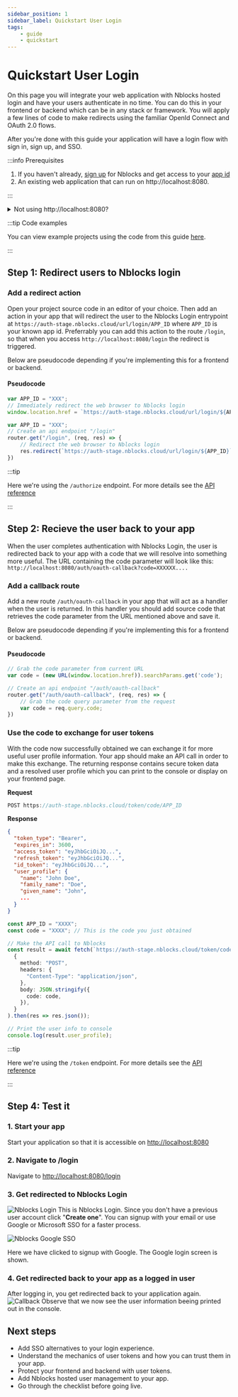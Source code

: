 ```yaml
---
sidebar_position: 1
sidebar_label: Quickstart User Login
tags:
    - guide
    - quickstart
---
```



# Quickstart User Login
On this page you will integrate your web application with Nblocks hosted login and have your users authenticate in no time. You can do this in your frontend or backend which can be in any stack or framework. 
You will apply a few lines of code to make redirects using the familiar OpenId Connect and OAuth 2.0 flows.

After you're done with this guide your application will have a login flow with sign in, sign up, and SSO. 

:::info Prerequisites

1. If you haven't already, [sign up](/docs/getting-started/signup) for Nblocks and get access to your [app id](/docs/getting-started/id-and-keys) 
1. An existing web application that can run on http://localhost:8080.

:::

<details><summary>Not using http://localhost:8080?</summary>

Nblocks is using sensible defaults to development and integrations simpler. 
To use another application address you need to change your app profile configuration.

**Step 1. Open `app-configuration.json`.**   
This was downloaded when you signed up Nblocks through terminal.

**Step 2. Change the Oauth 2.0 callback uris.**   
In the json file, change the defaultCallbackUri and redirectUris to the correct address for your application.
```json
"redirectUris": [
	"http://localhost:3000/auth/oauth-callback"
],
"defaultCallbackUri": "http://localhost:3000/auth/oauth-callback",
```

**Step 3. Save the changes by uploading the updated configuration**
```console
npx @nebulr-group/nblocks-cli push-app
```

</details>

:::tip Code examples

You can view example projects using the code from this guide [here](/docs/getting-started/example-projects).

:::


## Step 1: Redirect users to Nblocks login

### Add a redirect action
Open your project source code in an editor of your choice. 
Then add an action in your app that will redirect the user to the Nblocks Login entrypoint at `https://auth-stage.nblocks.cloud/url/login/APP_ID` where `APP_ID` is your known app id.
Preferrably you can add this action to the route `/login`, so that when you access `http://localhost:8080/login` the redirect is triggered.


Below are pseudocode depending if you're implementing this for a frontend or backend.

#### Pseudocode
<Tabs>
<TabItem value="frontend" label="Frontend" default>

```ts
var APP_ID = "XXX";
// Immediately redirect the web browser to Nblocks login
window.location.href = `https://auth-stage.nblocks.cloud/url/login/${APP_ID}`;

```

</TabItem>

<TabItem value="backend" label="Backend" default>

```ts
var APP_ID = "XXX";
// Create an api endpoint "/login"
router.get("/login", (req, res) => {
    // Redirect the web browser to Nblocks login
    res.redirect(`https://auth-stage.nblocks.cloud/url/login/${APP_ID}`)
})
```

</TabItem>
</Tabs>

:::tip

Here we're using the `/authorize` endpoint. For more details see the [API reference](https://nebulr-group.github.io/nblocks-api-docs/#short-hand-authorize)

:::

## Step 2: Recieve the user back to your app
When the user completes authentication with Nblocks Login, the user is redirected back to your app with a code that we will resolve into something more useful.
The URL containing the code parameter will look like this: `http://localhost:8080/auth/oauth-callback?code=XXXXXX....`

### Add a callback route
Add a new route `/auth/oauth-callback` in your app that will act as a handler when the user is returned. In this handler you should add source code that retrieves the code parameter from the URL mentioned above and save it.

Below are pseudocode depending if you're implementing this for a frontend or backend.
#### Pseudocode
<Tabs>
<TabItem value="frontend" label="Frontend" default>

```ts
// Grab the code parameter from current URL
var code = (new URL(window.location.href)).searchParams.get('code');
```

</TabItem>

<TabItem value="backend" label="Backend" default>

```ts
// Create an api endpoint "/auth/oauth-callback"
router.get("/auth/oauth-callback", (req, res) => {
    // Grab the code query parameter from the request
    var code = req.query.code;
})
```

</TabItem>
</Tabs>

### Use the code to exchange for user tokens
With the code now successfully obtained we can exchange it for more useful user profile information. 
Your app should make an API call in order to make this exchange. 
The returning response contains secure token data and a resolved user profile which you can print to the console or display on your frontend page.

<Tabs>
<TabItem value="rest" label="Rest" default>

**Request**
```ts
POST https://auth-stage.nblocks.cloud/token/code/APP_ID
```

**Response**
```json
{
  "token_type": "Bearer",
  "expires_in": 3600,
  "access_token": "eyJhbGciOiJQ...",
  "refresh_token": "eyJhbGciOiJQ...",
  "id_token": "eyJhbGciOiJQ...",
  "user_profile": {
    "name": "John Doe",
    "family_name": "Doe",
    "given_name": "John",
    ...
  }
}
```

</TabItem>

<TabItem value="js" label="JS" default>

```ts
const APP_ID = "XXXX";
const code = "XXXX"; // This is the code you just obtained

// Make the API call to Nblocks
const result = await fetch(`https://auth-stage.nblocks.cloud/token/code/${APP_ID}`,
  {
    method: "POST",
    headers: {
      "Content-Type": "application/json",
    },
    body: JSON.stringify({
      code: code,
    }),
  }
).then(res => res.json());

// Print the user info to console
console.log(result.user_profile);
```

</TabItem>

</Tabs>

:::tip

Here we're using the `/token` endpoint. For more details see the [API reference](https://nebulr-group.github.io/nblocks-api-docs/#shorthand-get-tokens)

:::

## Step 4: Test it

### 1. Start your app
Start your application so that it is accessible on [http://localhost:8080](http://localhost:8080)

### 2. Navigate to /login
Navigate to [http://localhost:8080/login](http://localhost:8080/login)

### 3. Get redirected to Nblocks Login
![Nblocks Login](../assets/nblocks-login/login-screen.png)
This is Nblocks Login. Since you don't have a previous user account click "**Create one**".
You can signup with your email or use Google or Microsoft SSO for a faster process.

![Nblocks Google SSO](../assets/nblocks-login/google-screen.png)

Here we have clicked to signup with Google. The Google login screen is shown.

### 4. Get redirected back to your app as a logged in user
After logging in, you get redirected back to your application again.
![Callback](../assets/nblocks-login/callback-screen.png)
Observe that we now see the user information beeing printed out in the console.
## Next steps

- Add SSO alternatives to your login experience.
- Understand the mechanics of user tokens and how you can trust them in your app.
- Protect your frontend and backend with user tokens.
- Add Nblocks hosted user management to your app.
- Go through the checklist before going live.
